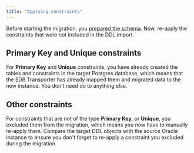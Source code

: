 ```yaml
---
title: "Applying constraints"
---
```


Before starting the migration, you [prepared the schema](prepare_schema). Now, re-apply the constraints that were not included in the DDL import.

## Primary Key and Unique constraints

For **Primary Key** and **Unique** constraints, you have already created the tables and constraints in the target Postgres database, which means that the EDB Transporter has already mapped them and migrated data to the new instance. You don't need do to anything else. 

## Other constraints 

For constraints that are not of the type **Primary Key**, or **Unique**, you excluded them from the migration, which means you now have to manually re-apply them. Compare the target DDL objects with the source Oracle instance to ensure you don't forget to re-apply a constraint you excluded during the migration.